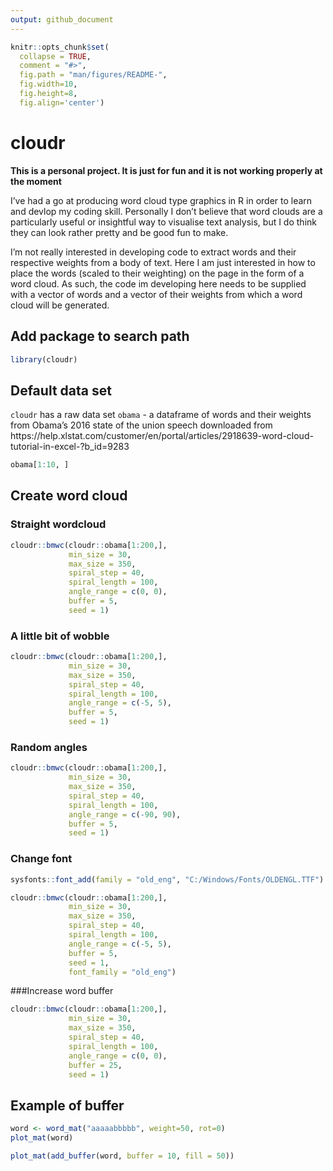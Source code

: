 ```yaml
---
output: github_document
---
```


<!-- README.md is generated from README.Rmd. Please edit that file -->

```r
knitr::opts_chunk$set(
  collapse = TRUE,
  comment = "#>",
  fig.path = "man/figures/README-",
  fig.width=10, 
  fig.height=8,
  fig.align='center')
```
# cloudr

<!-- badges: start -->
<!-- badges: end -->

**This is a personal project. It is just for fun and it is not working properly at the moment**

I've had a go at producing word cloud type graphics in R in order to learn and devlop my coding skill. Personally I don't believe that word clouds are a particularly useful or insightful way to visualise text analysis, but I do think they can look rather pretty and be good fun to make.

I'm not really interested in developing code to extract words and their respective weights from a body of text. Here I am just interested in how to place the words (scaled to their weighting) on the page in the form of a word cloud. As such, the code im developing here needs to be supplied with a vector of words and a vector of their weights from which a word cloud will be generated.

## Add package to search path
```r
library(cloudr)
```

## Default data set
`cloudr` has a raw data set `obama` - a dataframe of words and their weights from Obama's 2016 state of the union speech downloaded from https://help.xlstat.com/customer/en/portal/articles/2918639-word-cloud-tutorial-in-excel-?b_id=9283
```r
obama[1:10, ]
```

## Create word cloud

### Straight wordcloud
```r
cloudr::bmwc(cloudr::obama[1:200,],
             min_size = 30,
             max_size = 350,
             spiral_step = 40,
             spiral_length = 100,
             angle_range = c(0, 0),
             buffer = 5,
             seed = 1)
```

### A little bit of wobble
```r
cloudr::bmwc(cloudr::obama[1:200,],
             min_size = 30,
             max_size = 350,
             spiral_step = 40,
             spiral_length = 100,
             angle_range = c(-5, 5),
             buffer = 5,
             seed = 1)
```

### Random angles
```r
cloudr::bmwc(cloudr::obama[1:200,],
             min_size = 30,
             max_size = 350,
             spiral_step = 40,
             spiral_length = 100,
             angle_range = c(-90, 90),
             buffer = 5,
             seed = 1)
```

### Change font
```r
sysfonts::font_add(family = "old_eng", "C:/Windows/Fonts/OLDENGL.TTF")

cloudr::bmwc(cloudr::obama[1:200,],
             min_size = 30,
             max_size = 350,
             spiral_step = 40,
             spiral_length = 100,
             angle_range = c(-5, 5),
             buffer = 5,
             seed = 1,
             font_family = "old_eng")
```

###Increase word buffer
```r
cloudr::bmwc(cloudr::obama[1:200,],
             min_size = 30,
             max_size = 350,
             spiral_step = 40,
             spiral_length = 100,
             angle_range = c(0, 0),
             buffer = 25,
             seed = 1)
```


## Example of buffer
```r
word <- word_mat("aaaaabbbbb", weight=50, rot=0)
plot_mat(word)

plot_mat(add_buffer(word, buffer = 10, fill = 50))
```

